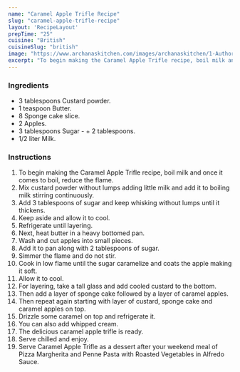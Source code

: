 ---
name: "Caramel Apple Trifle Recipe"
slug: "caramel-apple-trifle-recipe"
layout: 'RecipeLayout'
prepTime: "25"
cuisine: "British"
cuisineSlug: "british"
image: "https://www.archanaskitchen.com/images/archanaskitchen/1-Author/swathynandhini/CARAMEL_APPLE_TRIFLE_1600.jpg"
excerpt: "To begin making the Caramel Apple Trifle recipe, boil milk and once it comes to boil, reduce the flame"
---

### Ingredients

- 3 tablespoons Custard powder.
- 1 teaspoon Butter.
- 8 Sponge cake slice.
- 2 Apples.
- 3 tablespoons Sugar - + 2 tablespoons.
- 1/2 liter Milk.

### Instructions

1. To begin making the Caramel Apple Trifle recipe, boil milk and once it comes to boil, reduce the flame.
1. Mix custard powder without lumps adding little milk and add it to boiling milk stirring continuously.
1. Add 3 tablespoons of sugar and keep whisking without lumps until it thickens.
1. Keep aside and allow it to cool.
1. Refrigerate until layering.
1. Next, heat butter in a heavy bottomed pan.
1. Wash and cut apples into small pieces.
1. Add it to pan along with 2 tablespoons of sugar.
1. Simmer the flame and do not stir.
1. Cook in low flame until the sugar caramelize and coats the apple making it soft.
1. Allow it to cool.
1. For layering, take a tall glass and add cooled custard to the bottom.
1. Then add a layer of sponge cake followed by a layer of caramel apples.
1. Then repeat again starting with layer of custard, sponge cake and caramel apples on top.
1. Drizzle some caramel on top and refrigerate it.
1. You can also add whipped cream.
1. The delicious caramel apple trifle is ready.
1. Serve chilled and enjoy.
1. Serve Caramel Apple Trifle as a dessert after your weekend meal of Pizza Margherita and Penne Pasta with Roasted Vegetables in Alfredo Sauce.
